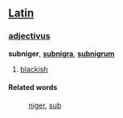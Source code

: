 ==[[Latin]]==
===[[adjectivus]]===
'''subniger''', '''[[subnigra]]''', '''[[subnigrum]]'''

#[[black]]ish
====Related words====
: [[niger]], [[sub]]